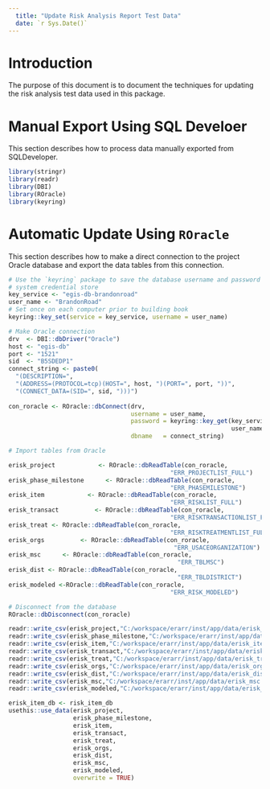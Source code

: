 ```yaml
---
  title: "Update Risk Analysis Report Test Data"
  date: `r Sys.Date()`
---
```


# Introduction
The purpose of this document is to document the techniques for updating the risk analysis test data used in this package. 

# Manual Export Using SQL Develoer
This section describes how to process data manually exported from SQLDeveloper. 

```r
library(stringr)
library(readr)
library(DBI)
library(ROracle)
library(keyring)
```

# Automatic Update Using `ROracle`
This section describes how to make a direct connection to the project Oracle database and export the data tables from this connection. 

```r
# Use the `keyring` package to save the database username and password in the 
# system credential store
key_service <- "egis-db-brandonroad"
user_name <- "BrandonRoad"
# Set once on each computer prior to building book
keyring::key_set(service = key_service, username = user_name)

# Make Oracle connection
drv  <- DBI::dbDriver("Oracle")
host <- "egis-db"
port <- "1521"
sid  <- "B5SDEDP1"
connect_string <- paste0(
  "(DESCRIPTION=",
  "(ADDRESS=(PROTOCOL=tcp)(HOST=", host, ")(PORT=", port, "))",
  "(CONNECT_DATA=(SID=", sid, ")))")
 
con_roracle <- ROracle::dbConnect(drv, 
                                  username = user_name, 
                                  password = keyring::key_get(key_service, 
                                                              user_name),
                                  dbname   = connect_string)
```

```r
# Import tables from Oracle

erisk_project            <- ROracle::dbReadTable(con_roracle, 
                                             "ERR_PROJECTLIST_FULL")
erisk_phase_milestone      <- ROracle::dbReadTable(con_roracle, 
                                             "ERR_PHASEMILESTONE")
erisk_item            <- ROracle::dbReadTable(con_roracle, 
                                             "ERR_RISKLIST_FULL")
erisk_transact          <- ROracle::dbReadTable(con_roracle, 
                                             "ERR_RISKTRANSACTIONLIST_FULL")
erisk_treat <- ROracle::dbReadTable(con_roracle, 
                                             "ERR_RISKTREATMENTLIST_FULL")
erisk_orgs          <- ROracle::dbReadTable(con_roracle,
                                              "ERR_USACEORGANIZATION")
erisk_msc      <- ROracle::dbReadTable(con_roracle,
                                               "ERR_TBLMSC")
erisk_dist <- ROracle::dbReadTable(con_roracle,
                                               "ERR_TBLDISTRICT")
erisk_modeled <-ROracle::dbReadTable(con_roracle, 
                                             "ERR_RISK_MODELED")

# Disconnect from the database
ROracle::dbDisconnect(con_roracle)
```

```r
readr::write_csv(erisk_project,"C:/workspace/erarr/inst/app/data/erisk_project.csv")
readr::write_csv(erisk_phase_milestone,"C:/workspace/erarr/inst/app/data/erisk_phase_milestone.csv")
readr::write_csv(erisk_item,"C:/workspace/erarr/inst/app/data/erisk_item.csv")
readr::write_csv(erisk_transact,"C:/workspace/erarr/inst/app/data/erisk_transact.csv")
readr::write_csv(erisk_treat,"C:/workspace/erarr/inst/app/data/erisk_treat.csv")
readr::write_csv(erisk_orgs,"C:/workspace/erarr/inst/app/data/erisk_orgs.csv")
readr::write_csv(erisk_dist,"C:/workspace/erarr/inst/app/data/erisk_dist.csv")
readr::write_csv(erisk_msc,"C:/workspace/erarr/inst/app/data/erisk_msc.csv")
readr::write_csv(erisk_modeled,"C:/workspace/erarr/inst/app/data/erisk_modeled.csv")

erisk_item_db <- risk_item_db
usethis::use_data(erisk_project,
                  erisk_phase_milestone,
                  erisk_item,
                  erisk_transact,
                  erisk_treat,
                  erisk_orgs,
                  erisk_dist,
                  erisk_msc,
                  erisk_modeled,
                  overwrite = TRUE)
```